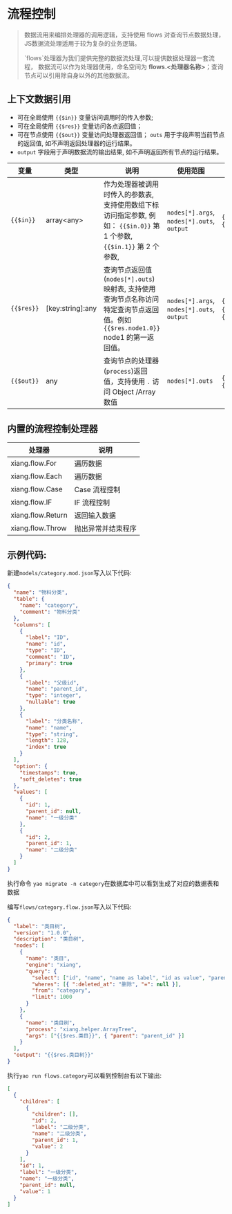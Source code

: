 # 流程控制

<blockquote>
  <p>
    数据流用来编排处理器的调用逻辑，支持使用 flows
    对查询节点数据处理，JS数据流处理适用于较为复杂的业务逻辑。
  </p>
  <p>
   `flows`处理器为我们提供完整的数据流处理,可以提供数据处理器一套流程， 数据流可以作为处理器使用，命名空间为
    <strong>flows.&lt;处理器名称&gt;</strong>；查询节点可以引用除自身以外的其他数据流。
  </p>

</blockquote>

## 上下文数据引用

- 可在全局使用 `{{$in}}` 变量访问调用时的传入参数;
- 可在全局使用 `{{$res}}` 变量访问各点返回值；
- 可在节点使用 `{{$out}}` 变量访问处理器返回值； `outs` 用于字段声明当前节点的返回值, 如不声明返回处理器的运行结果。
- `output` 字段用于声明数据流的输出结果, 如不声明返回所有节点的运行结果。

| 变量       | 类型               | 说明                                                                                                                             | 使用范围                                   | 示例                                                          |
| ---------- | ------------------ | -------------------------------------------------------------------------------------------------------------------------------- | ------------------------------------------ | ------------------------------------------------------------- |
| `{{$in}}`  | array<any\>        | 作为处理器被调用时传入的参数表, 支持使用数组下标访问指定参数, 例如： `{{$in.0}}` 第 1 个参数, `{{$in.1}}` 第 2 个参数,           | `nodes[*].args`, `nodes[*].outs`, `output` | `{{$in}}`, `{{$in.0}}`,`{{$in.0.name}}`                       |
| `{{$res}}` | \[key:string\]:any | 查询节点返回值(`nodes[*].outs`) 映射表, 支持使用查询节点名称访问特定查询节点返回值。例如 `{{$res.node1.0}}` node1 的第一返回值。 | `nodes[*].args`, `nodes[*].outs`, `output` | `{{$res}}`, `{{$res.node1.0.name}}`, `{{$res.node2.manu_id}}` |
| `{{$out}}` | any                | 查询节点的处理器(`process`)返回值，支持使用 `.` 访问 Object /Array 数值                                                          | `nodes[*].outs`                            | `{{out}}`, `{{out.name}}`, `{{out.0}}`                        |

## 内置的流程控制处理器

| 处理器            | 说明               |
| ----------------- | ------------------ |
| xiang.flow.For    | 遍历数据           |
| xiang.flow.Each   | 遍历数据           |
| xiang.flow.Case   | Case 流程控制      |
| xiang.flow.IF     | IF 流程控制        |
| xiang.flow.Return | 返回输入数据       |
| xiang.flow.Throw  | 抛出异常并结束程序 |

## 示例代码:

新建`models/category.mod.json`写入以下代码:

<Detail title="查看源码">

```json
{
  "name": "物料分类",
  "table": {
    "name": "category",
    "comment": "物料分类"
  },
  "columns": [
    {
      "label": "ID",
      "name": "id",
      "type": "ID",
      "comment": "ID",
      "primary": true
    },
    {
      "label": "父级id",
      "name": "parent_id",
      "type": "integer",
      "nullable": true
    },
    {
      "label": "分类名称",
      "name": "name",
      "type": "string",
      "length": 128,
      "index": true
    }
  ],
  "option": {
    "timestamps": true,
    "soft_deletes": true
  },
  "values": [
    {
      "id": 1,
      "parent_id": null,
      "name": "一级分类"
    },
    {
      "id": 2,
      "parent_id": 1,
      "name": "二级分类"
    }
  ]
}
```

</Detail>

执行命令 `yao migrate -n category`在数据库中可以看到生成了对应的数据表和数据

编写`flows/category.flow.json`写入以下代码:

<Detail title="查看源码">

```json
{
  "label": "类目树",
  "version": "1.0.0",
  "description": "类目树",
  "nodes": [
    {
      "name": "类目",
      "engine": "xiang",
      "query": {
        "select": ["id", "name", "name as label", "id as value", "parent_id"],
        "wheres": [{ ":deleted_at": "删除", "=": null }],
        "from": "category",
        "limit": 1000
      }
    },
    {
      "name": "类目树",
      "process": "xiang.helper.ArrayTree",
      "args": ["{{$res.类目}}", { "parent": "parent_id" }]
    }
  ],
  "output": "{{$res.类目树}}"
}
```

</Detail>

执行`yao run flows.category`可以看到控制台有以下输出:

```json
[
  {
    "children": [
      {
        "children": [],
        "id": 2,
        "label": "二级分类",
        "name": "二级分类",
        "parent_id": 1,
        "value": 2
      }
    ],
    "id": 1,
    "label": "一级分类",
    "name": "一级分类",
    "parent_id": null,
    "value": 1
  }
]
```
